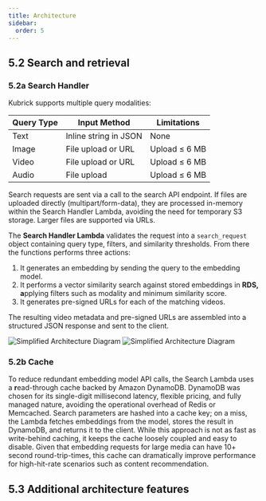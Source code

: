 ```yaml
---
title: Architecture
sidebar:
  order: 5
---
```



## 5.2 Search and retrieval

### 5.2a Search Handler

Kubrick supports multiple query modalities:

| Query Type | Input Method          | Limitations   |
| ---------- | --------------------- | ------------- |
| Text       | Inline string in JSON | None          |
| Image      | File upload or URL    | Upload ≤ 6 MB |
| Video      | File upload or URL    | Upload ≤ 6 MB |
| Audio      | File upload           | Upload ≤ 6 MB |

Search requests are sent via a call to the search API endpoint. If files are
uploaded directly (multipart/form-data), they are processed in-memory within the
Search Handler Lambda, avoiding the need for temporary S3 storage. Larger files
are supported via URLs.

The **Search Handler Lambda** validates the request into a `search_request`
object containing query type, filters, and similarity thresholds. From there the
functions performs three actions:

1. It generates an embedding by sending the query to the embedding model.
2. It performs a vector similarity search against stored embeddings in **RDS,
   a**pplying filters such as modality and minimum similarity score.
3. It generates pre-signed URLs for each of the matching videos.

The resulting video metadata and pre-signed URLs are assembled into a structured
JSON response and sent to the client.

<Image
  src={lightArchitecture}
  alt='Simplified Architecture Diagram'
  class='dark:sl-hidden'
  loading='lazy'
/>
<Image
  src={darkArchitecture}
  alt='Simplified Architecture Diagram'
  class='light:sl-hidden'
  loading='lazy'
/>

### 5.2b Cache

To reduce redundant embedding model API calls, the Search Lambda uses a
**r**ead-through cache backed by Amazon DynamoDB. DynamoDB was chosen for its
single-digit millisecond latency, flexible pricing, and fully managed nature,
avoiding the operational overhead of Redis or Memcached. Search parameters are
hashed into a cache key; on a miss, the Lambda fetches embeddings from the
model, stores the result in DynamoDB, and returns it to the client. While this
approach is not as fast as write-behind caching, it keeps the cache loosely
coupled and easy to disable. Given that embedding requests for large media can
have 10+ second round-trip-times, this cache can dramatically improve
performance for high-hit-rate scenarios such as content recommendation.

## 5.3 Additional architecture features
